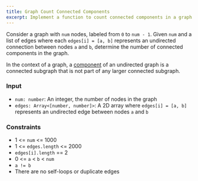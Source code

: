 ```yaml
---
title: Graph Count Connected Components
excerpt: Implement a function to count connected components in a graph
---
```



Consider a graph with `num` nodes, labeled from `0` to `num - 1`. Given `num` and a list of edges where each `edges[i] = [a, b]` represents an undirected connection between nodes `a` and `b`, determine the number of connected components in the graph.

In the context of a graph, a [component](<https://en.wikipedia.org/wiki/Component_(graph_theory)>) of an undirected graph is a connected subgraph that is not part of any larger connected subgraph.

### Input

- `num: number`: An integer, the number of nodes in the graph
- `edges: Array<[number, number]>`: A 2D array where `edges[i] = [a, b]` represents an undirected edge between nodes `a` and `b`

<MDXTestExamples testCases={runTestCases} />

### Constraints

- 1 &lt;= `num` &lt;= 1000
- 1 &lt;= `edges.length` &lt;= 2000
- `edges[i].length` == 2
- 0 &lt;= `a` &lt; `b` &lt; `num`
- `a != b`
- There are no self-loops or duplicate edges
